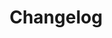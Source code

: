 ---
layout: '@/layouts/Layout.astro'
title: Changelog
metaDescription: "Changelog and updates for the project."
---